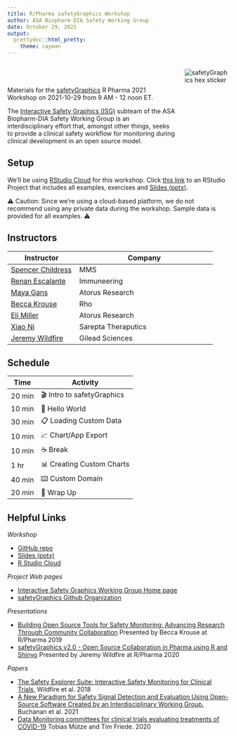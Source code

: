 ```yaml
---
title: R/Pharma safetyGraphics Workshop
author: ASA Biopharm-DIA Safety Working Group
date: October 29, 2021
output:
  prettydoc::html_pretty:
    theme: cayman
---
```



<div class="description-container">
  <div class="description-left">
  Materials for the <a href="https://safetygraphics.github.io/">safetyGraphics</a> R Pharma 2021 Workshop on 2021-10-29 from 9 AM - 12 noon ET.
  
  The [Interactive Safety Graphics (ISG)](https://safetygraphics.github.io/) subteam of the ASA Biopharm-DIA Safety Working Group is an interdisciplinary effort that, amongst other things, seeks to provide a clinical safety workflow for monitoring during clinical development in an open source model.
  </div>
  <img class="description-right" src="safetyGraphicsHex.png" alt="safetyGraphics hex sticker"/>
</div>

## Setup

We'll be using [RStudio Cloud](https://rstudio.cloud/) for this workshop. Click [this link](https://rstudio.cloud/spaces/179933/project/3011333) to an RStudio Project that includes all examples, exercises and [Slides (pptx)](https://github.com/SafetyGraphics/RPharma2021-Workshop/blob/main/slides/SafetyGraphicsWorkshop.pptx?raw=true). 

⚠️ Caution: Since we're using a cloud-based platform, we do not recommend using any private data during the workshop. Sample data is provided for all examples. ⚠️

## Instructors

| Instructor | Company |
| --- | ------ |
| [Spencer Childress](https://www.linkedin.com/in/spencer-childress-7a444b16/) | MMS |
| [Renan Escalante](https://www.linkedin.com/in/renanescalante/) | Immuneering |
| [Maya Gans](https://www.linkedin.com/in/mayagans/) | Atorus Research |
| [Becca Krouse](https://www.linkedin.com/in/rebecca-krouse-b6ba8820/) | Rho |
| [Eli Miller](https://www.linkedin.com/in/eli-miller-90532a87/) | Atorus Research |
| [Xiao Ni](https://www.linkedin.com/in/xiao-ni-547141b/) | Sarepta Theraputics |
| [Jeremy Wildfire](https://www.linkedin.com/in/jeremy-wildfire/) | Gilead Sciences |


## Schedule 

| Time | Activity |
| ---- | -------- |
| 20 min | 🎬 Intro to safetyGraphics |
| 10 min | 📓 Hello World |
| 30 min | 📋 Loading Custom Data |
| 10 min | 📈 Chart/App Export |
| 10 min | ☕ Break |
| 1 hr | 📊 Creating Custom Charts |
| 40 min | ⌨️ Custom Domain |
| 20 min | 🎀 Wrap Up | 


## Helpful Links

*Workshop*

- [GitHub repo](https://github.com/SafetyGraphics/RPharma2021-Workshop/)
- [Slides (pptx)](https://github.com/SafetyGraphics/RPharma2021-Workshop/blob/main/slides/SafetyGraphicsWorkshop.pptx?raw=true)
- [R Studio Cloud](https://rstudio.cloud/spaces/179933/project/3011333)

*Project Web pages*

- [Interactive Safety Graphics Working Group Home page](https://safetygraphics.github.io/)
- [safetyGraphics Github Organization](https://github.com/SafetyGraphics/)

*Presentations*

- [Building Open Source Tools for Safety Monitoring: Advancing Research Through Community Collaboration](https://rinpharma.com/publication/rinpharma_105/) Presented by Becca Krouse at R/Pharma 2019 
- [safetyGraphics v2.0 - Open Source Collaboration in Pharma using R and Shinyo](https://www.youtube.com/watch?v=2Ykw1jwSw5M) Presented by Jeremy Wildfire at R/Pharma 2020 

*Papers*

- [The Safety Explorer Suite: Interactive Safety Monitoring for Clinical Trials](https://journals.sagepub.com/doi/abs/10.1177/2168479018754846), Wildfire et al. 2018
- [A New Paradigm for Safety Signal Detection and Evaluation Using Open-Source Software Created by an Interdisciplinary Working Group.](https://link.springer.com/content/pdf/10.1007/s43441-021-00319-3.pdf) Buchanan et al. 2021
- [Data Monitoring committees for clinical trials evaluating treatments of COVID-19](https://www.contemporaryclinicaltrials.com/article/S1551-7144(20)30232-9/fulltext) Tobias Mütze and Tim Friede. 2020 



<style>
  .description-container {
    display: grid;
    grid-template-columns: 3fr 0.5fr;
    width: 100%;
    grid-gap: 20px;
  }
  
  .description-left {
    padding-top: 40px;
  }
  
  .page-header {
    text-align: center;
    background-color: #EC5D57;
    background-image: none;
    padding: 1.5rem 2rem;
  }
  
  .main-content h1,
  .main-content h2,
  .main-content h3,
  .main-content h4 {
    color: #EC5D57;
  }
  
  .main-content table th {
    font-weight: 700;
    background-color: #EC5D57;
   }
   
  .main-content h2 {
    text-transform: uppercase;
    font-size: 2em;
    padding-top: 20px;
  }
</style>

